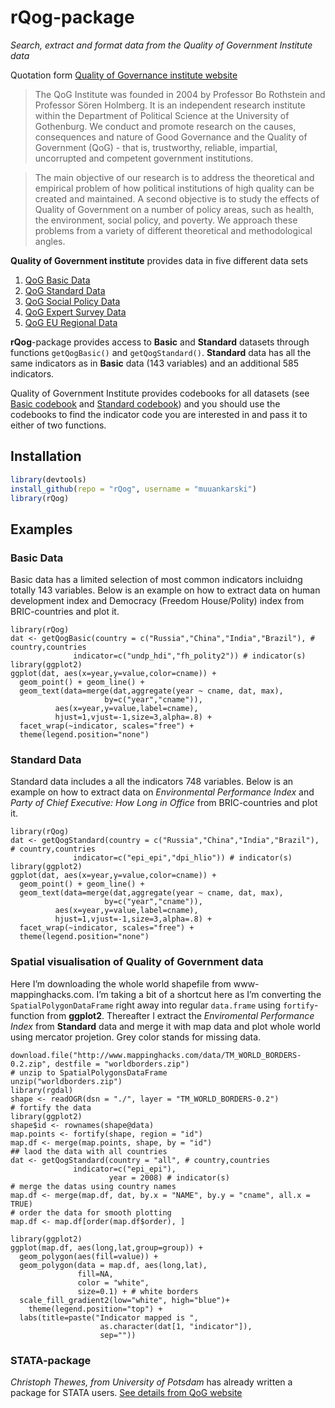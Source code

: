 # rQog-package

*Search, extract and format data from the Quality of Government Institute data*

Quotation form [ Quality of Governance institute website](http://www.qog.pol.gu.se/)

>The QoG Institute was founded in 2004 by Professor Bo Rothstein and Professor Sören Holmberg. It is an independent research institute within the Department of Political Science at the University of Gothenburg. We conduct and promote research on the causes, consequences and nature of Good Governance and the Quality of Government (QoG) - that is, trustworthy, reliable, impartial, uncorrupted and competent government institutions.

>The main objective of our research is to address the theoretical and empirical problem of how political institutions of high quality can be created and maintained. A second objective is to study the effects of Quality of Government on a number of policy areas, such as health, the environment, social policy, and poverty. We approach these problems from a variety of different theoretical and methodological angles.

**Quality of Government institute** provides data in five different data sets

1. [QoG Basic Data](http://www.qog.pol.gu.se/data/datadownloads/qogbasicdata/)
2. [QoG Standard Data](http://www.qog.pol.gu.se/data/datadownloads/qogstandarddata/)
3. [QoG Social Policy Data](http://www.qog.pol.gu.se/data/datadownloads/qogsocialpolicydata/)
4. [QoG Expert Survey Data](http://www.qog.pol.gu.se/data/datadownloads/qogexpertsurveydata/) 
5. [QoG EU Regional Data](http://www.qog.pol.gu.se/data/datadownloads/qogeuregionaldata/)

**rQog**-package provides access to **Basic** and **Standard** datasets through functions `getQogBasic()` and `getQogStandard()`. **Standard** data has all the same indicators  as in **Basic** data (143 variables) and an additional 585 indicators.

Quality of Government Institute provides codebooks for all datasets (see [Basic codebook](http://www.qogdata.pol.gu.se/codebook/codebook_basic_30aug13.pdf) and [Standard codebook](http://www.qogdata.pol.gu.se/codebook/codebook_standard_15may13.pdf)) and you should use the codebooks to find the indicator code you are interested in and pass it to either of two functions.


## Installation

```r
library(devtools)
install_github(repo = "rQog", username = "muuankarski")
library(rQog)
```

## Examples

### Basic Data

Basic data has a limited selection of most common indicators incluidng totally 143 variables. Below is an example on how to extract data on human development index and Democracy (Freedom House/Polity) index from BRIC-countries and plot it.

```rExampleBasic
library(rQog)
dat <- getQogBasic(country = c("Russia","China","India","Brazil"), # country,countries
              indicator=c("undp_hdi","fh_polity2")) # indicator(s)
library(ggplot2)
ggplot(dat, aes(x=year,y=value,color=cname)) + 
  geom_point() + geom_line() +
  geom_text(data=merge(dat,aggregate(year ~ cname, dat, max),
                     by=c("year","cname")),
          aes(x=year,y=value,label=cname),
          hjust=1,vjust=-1,size=3,alpha=.8) +
  facet_wrap(~indicator, scales="free") +
  theme(legend.position="none")
```


### Standard Data

Standard data includes a all the indicators 748 variables. Below is an example on how to extract data on *Environmental Performance Index*  and *Party of Chief Executive: How Long in Office* from BRIC-countries and plot it.


```rExampleStandard
library(rQog)
dat <- getQogStandard(country = c("Russia","China","India","Brazil"), # country,countries
              indicator=c("epi_epi","dpi_hlio")) # indicator(s)
library(ggplot2)
ggplot(dat, aes(x=year,y=value,color=cname)) + 
  geom_point() + geom_line() +
  geom_text(data=merge(dat,aggregate(year ~ cname, dat, max),
                     by=c("year","cname")),
          aes(x=year,y=value,label=cname),
          hjust=1,vjust=-1,size=3,alpha=.8) +
  facet_wrap(~indicator, scales="free") +
  theme(legend.position="none")
```


### Spatial visualisation of Quality of Government data

Here I'm downloading the whole world shapefile from www-mappinghacks.com. I'm taking a bit of a shortcut here as I'm converting the `SpatialPolygonDataFrame` right away into regular `data.frame` using `fortify`-function from **ggplot2**. Thereafter I extract the *Enviromental Performance Index* from **Standard** data and merge it with map data and plot whole world using mercator projetion. Grey color stands for missing data.


```rExampleQogSpatial
download.file("http://www.mappinghacks.com/data/TM_WORLD_BORDERS-0.2.zip", destfile = "worldborders.zip")
# unzip to SpatialPolygonsDataFrame
unzip("worldborders.zip")
library(rgdal)
shape <- readOGR(dsn = "./", layer = "TM_WORLD_BORDERS-0.2")
# fortify the data
library(ggplot2)
shape$id <- rownames(shape@data)
map.points <- fortify(shape, region = "id")
map.df <- merge(map.points, shape, by = "id")
## laod the data with all countries
dat <- getQogStandard(country = "all", # country,countries
              indicator=c("epi_epi"),
                      year = 2008) # indicator(s)
# merge the datas using country names
map.df <- merge(map.df, dat, by.x = "NAME", by.y = "cname", all.x = TRUE)
# order the data for smooth plotting
map.df <- map.df[order(map.df$order), ]

library(ggplot2)
ggplot(map.df, aes(long,lat,group=group)) +
  geom_polygon(aes(fill=value)) +
  geom_polygon(data = map.df, aes(long,lat), 
               fill=NA, 
               color = "white",
               size=0.1) + # white borders
  scale_fill_gradient2(low="white", high="blue")+
    theme(legend.position="top") +
  labs(title=paste("Indicator mapped is ",
                    as.character(dat[1, "indicator"]),
                    sep=""))
```


### STATA-package

*Christoph Thewes, from University of Potsdam* has already written a package for STATA users. [See details from QoG website](http://www.qog.pol.gu.se/data/dataextras/forstatausers/)

